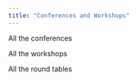 ```yaml
---
title: "Conferences and Workshops"
---
```


All the conferences

All the workshops

All the round tables
